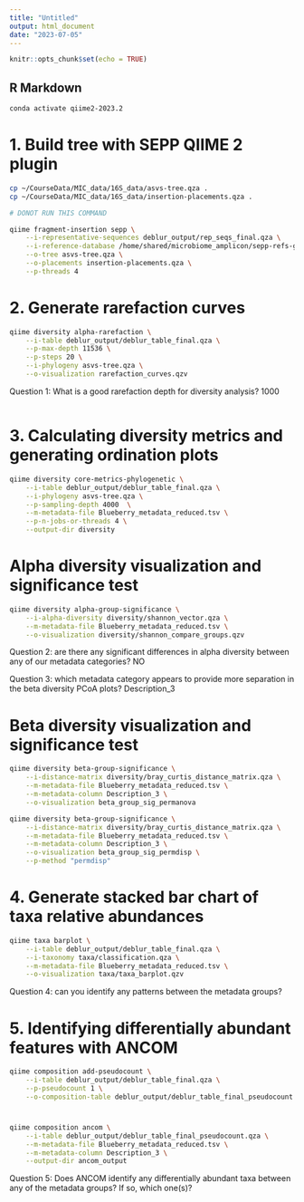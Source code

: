 ```yaml
---
title: "Untitled"
output: html_document
date: "2023-07-05"
---
```


```r
knitr::opts_chunk$set(echo = TRUE)
```

## R Markdown
```bash
conda activate qiime2-2023.2
```

# 1. Build tree with SEPP QIIME 2 plugin
```bash
cp ~/CourseData/MIC_data/16S_data/asvs-tree.qza .
cp ~/CourseData/MIC_data/16S_data/insertion-placements.qza .
```


```bash
# DONOT RUN THIS COMMAND

qiime fragment-insertion sepp \
    --i-representative-sequences deblur_output/rep_seqs_final.qza \
    --i-reference-database /home/shared/microbiome_amplicon/sepp-refs-gg-13-8.qza \
    --o-tree asvs-tree.qza \
    --o-placements insertion-placements.qza \
    --p-threads 4
```

# 2. Generate rarefaction curves
```bash
qiime diversity alpha-rarefaction \
    --i-table deblur_output/deblur_table_final.qza \
    --p-max-depth 11536 \
    --p-steps 20 \
    --i-phylogeny asvs-tree.qza \
    --o-visualization rarefaction_curves.qzv
```
Question 1: What is a good rarefaction depth for diversity analysis?
1000

```bash
```

# 3. Calculating diversity metrics and generating ordination plots

```bash
qiime diversity core-metrics-phylogenetic \
    --i-table deblur_output/deblur_table_final.qza \
    --i-phylogeny asvs-tree.qza \
    --p-sampling-depth 4000  \
    --m-metadata-file Blueberry_metadata_reduced.tsv \
    --p-n-jobs-or-threads 4 \
    --output-dir diversity
```

# Alpha diversity visualization and significance test
```bash
qiime diversity alpha-group-significance \
    --i-alpha-diversity diversity/shannon_vector.qza \
    --m-metadata-file Blueberry_metadata_reduced.tsv \
    --o-visualization diversity/shannon_compare_groups.qzv
```

Question 2: are there any significant differences in alpha diversity between any of our metadata categories?
NO

Question 3: which metadata category appears to provide more separation in the beta diversity PCoA plots?
Description_3

# Beta diversity visualization and significance test
```bash
qiime diversity beta-group-significance \
    --i-distance-matrix diversity/bray_curtis_distance_matrix.qza \
    --m-metadata-file Blueberry_metadata_reduced.tsv \
    --m-metadata-column Description_3 \
    --o-visualization beta_group_sig_permanova
```


```bash
qiime diversity beta-group-significance \
    --i-distance-matrix diversity/bray_curtis_distance_matrix.qza \
    --m-metadata-file Blueberry_metadata_reduced.tsv \
    --m-metadata-column Description_3 \
    --o-visualization beta_group_sig_permdisp \
    --p-method "permdisp"
```

# 4. Generate stacked bar chart of taxa relative abundances
```bash
qiime taxa barplot \
    --i-table deblur_output/deblur_table_final.qza \
    --i-taxonomy taxa/classification.qza \
    --m-metadata-file Blueberry_metadata_reduced.tsv \
    --o-visualization taxa/taxa_barplot.qzv
```
Question 4: can you identify any patterns between the metadata groups?

# 5. Identifying differentially abundant features with ANCOM
```bash
qiime composition add-pseudocount \
    --i-table deblur_output/deblur_table_final.qza \
    --p-pseudocount 1 \
    --o-composition-table deblur_output/deblur_table_final_pseudocount.qza
```
#

```bash
qiime composition ancom \
    --i-table deblur_output/deblur_table_final_pseudocount.qza \
    --m-metadata-file Blueberry_metadata_reduced.tsv \
    --m-metadata-column Description_3 \
    --output-dir ancom_output
```
Question 5: Does ANCOM identify any differentially abundant taxa between any of the metadata groups? If so, which one(s)?

```bash
```


```bash
```


```bash
```


```bash
```


```bash
```


```bash
```


```bash
```


```bash
```


```bash
```


```bash
```


```bash
```


```bash
```


```bash
```


```bash
```


```bash
```


```bash
```


```bash
```


```bash
```


```bash
```


```bash
```


```bash
```


```bash
```


```bash
```


```bash
```


```bash
```


```bash
```


```bash
```


```bash
```

